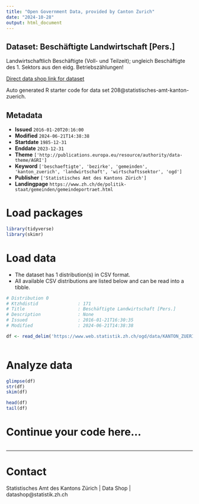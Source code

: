 ```yaml
---
title: "Open Government Data, provided by Canton Zurich"
date: "2024-10-28"
output: html_document
---
```


## Dataset: Beschäftigte Landwirtschaft [Pers.]

Landwirtschaftlich Beschäftigte (Voll- und Teilzeit); ungleich Beschäftigte des 1. Sektors aus den eidg. Betriebszählungen!

[Direct data shop link for dataset](https://www.zh.ch/de/politik-staat/statistik-daten/datenkatalog.html#/datasets/208@statistisches-amt-kanton-zuerich)

Auto generated R starter code for data set 208@statistisches-amt-kanton-zuerich.

## Metadata

- **Issued** `2016-01-20T20:16:00`
- **Modified** `2024-06-21T14:38:38`
- **Startdate** `1985-12-31`
- **Enddate** `2023-12-31`
- **Theme** `['http://publications.europa.eu/resource/authority/data-theme/AGRI']`
- **Keyword** `['beschaeftigte', 'bezirke', 'gemeinden', 'kanton_zuerich', 'landwirtschaft', 'wirtschaftssektor', 'ogd']`
- **Publisher** `['Statistisches Amt des Kantons Zürich']`
- **Landingpage** `https://www.zh.ch/de/politik-staat/gemeinden/gemeindeportraet.html`


# Load packages

```r

library(tidyverse)
library(skimr)

```

# Load data

-   The dataset has 1 distribution(s) in CSV format.
-   All available CSV distributions are listed below and can be read into a tibble.

```r

# Distribution 0
# Ktzhdistid               : 171
# Title                    : Beschäftigte Landwirtschaft [Pers.]
# Description              : None
# Issued                   : 2016-01-21T16:30:35
# Modified                 : 2024-06-21T14:38:38

df <- read_delim('https://www.web.statistik.zh.ch/ogd/data/KANTON_ZUERICH_264.csv')



```

# Analyze data

```r

glimpse(df)
str(df)
skim(df)

head(df)
tail(df)

```

# Continue your code here...

```r

```

------------------------------------------------------------------------

# Contact

Statistisches Amt des Kantons Zürich | Data Shop | datashop@statistik.zh.ch
